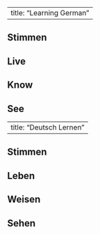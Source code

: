 ::: {.content-visible when-profile="english"}
---
title: "Learning German"
---

## Stimmen

## Live

## Know

## See
:::

::: {.content-visible when-profile="german"}
---
title: "Deutsch Lernen"
---

## Stimmen

## Leben

## Weisen

## Sehen


:::